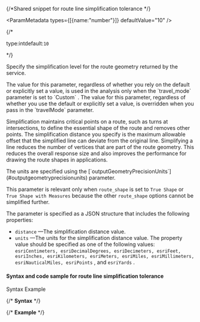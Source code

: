 {/*Shared snippet for route line simplification tolerance */}


<ParamMetadata types={[{name:"number"}]} defaultValue="10" />


{/* <p class="space-x-2"><span class="font-sm text-color-3">type:int</span><span class="font-bold text-[#6d29cc]">default:`10`</span></p> */}

Specify the simplification level for the route geometry returned by the service. 

<If c="requestType=='job'">
<Note type={"note"}>
The value for this parameter, regardless of whether you rely on the default or explicitly set a value, is used in the analysis only when the `travel_mode` parameter is set to `Custom` .
</Note>
</If>

<If c="requestType=='direct'">
<Note type={"attention"}>
The value for this parameter, regardless of whether you use the default or explicitly set a value, is overridden when you pass in the `travelMode` parameter.
</Note>
</If>

Simplification maintains critical points on a route, such as turns at intersections, to define the essential shape of the route and removes other points. The simplification distance you specify is the maximum allowable offset that the simplified line can deviate from the original line. Simplifying a line reduces the number of vertices that are part of the route geometry. This reduces the overall response size and also improves the performance for drawing the route shapes in applications.

<If c="requestType=='direct'">
The units are specified using the [`outputGeometryPrecisionUnits`](#outputgeometryprecisionunits) parameter.
</If>

<If c="requestType=='job'">

This parameter is relevant only when `route_shape` is set to `True Shape` or `True Shape with Measures` because the other `route_shape` options cannot be simplified further. 

The parameter is specified as a JSON structure that includes the following properties:

-   `distance` —The simplification distance value. 
-   `units` —The units for the simplification distance value. The property value should be specified as one of the following values: `esriCentimeters, esriDecimalDegrees, esriDecimeters, esriFeet, esriInches, esriKilometers, esriMeters, esriMiles, esriMillimeters, esriNauticalMiles, esriPoints` , and `esriYards` .

#### Syntax and code sample for route line simplification tolerance

<Tabs>
<TabNav slot="tab-nav">
  <TabTitle is-active>Syntax</TabTitle>
  <TabTitle>Example</TabTitle>
</TabNav>

<Tab is-active>

{/* **Syntax** */}

<CodeSwitcher>
  <CodeBlock language="json" source="../../code-samples/shared/examples/input/route_line_simplification_tolerance_syntax.json" maxLines={20} expandable/>
</CodeSwitcher>

</Tab>

<Tab>

{/* **Example** */}

<CodeSwitcher>
  <CodeBlock language="json" source="../../code-samples/shared/examples/input/route_line_simplification_tolerance_example.json" maxLines={20} expandable/>
</CodeSwitcher>

</Tab>
</Tabs>

</If>
